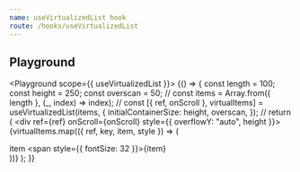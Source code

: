```yaml
---
name: useVirtualizedList hook
route: /hooks/useVirtualizedList
---
```



## Playground

<Playground scope={{ useVirtualizedList }}>
	{() => {
		const length = 100;
		const height = 250;
		const overscan = 50;
		//
		const items = Array.from({ length }, (_, index) => index);
		//
		const [{ ref, onScroll }, virtualItems] = useVirtualizedList(items, {
			initialContainerSize: height,
			overscan,
		});
		//
		return (
			<div ref={ref} onScroll={onScroll} style={{ overflowY: "auto", height }}>
				{virtualItems.map(({ ref, key, item, style }) => (
					<div ref={ref} key={key} style={style}>
						item <span style={{ fontSize: 32 }}>{item}</span>
					</div>
				))}
			</div>
		);
	}}
</Playground>
